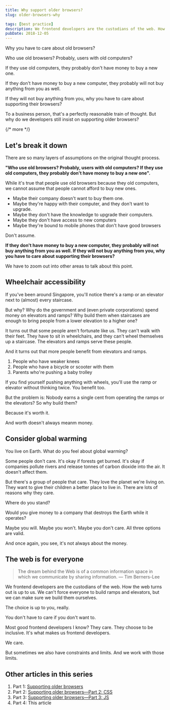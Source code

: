 ```yaml
---
title: Why support older browsers?
slug: older-browsers-why

tags: [best practice]
description: We frontend developers are the custodians of the web. How the web turns out is up to us. We can't force everyone to support accessibility and older browsers, but we can make sure we do it.
pubDate: 2018-12-05
---
```


Why you have to care about old browsers?

Who use old browsers? Probably, users with old computers?

If they use old computers, they probably don't have money to buy a new one.

If they don't have money to buy a new computer, they probably will not buy anything from you as well.

If they will not buy anything from you, why you have to care about supporting their browsers?

To a business person, that's a perfectly reasonable train of thought. But why do we developers still insist on supporting older browsers?

{/* more */}

## Let's break it down

There are so many layers of assumptions on the original thought process.

**"Who use old browsers? Probably, users with old computers? If they use old computers, they probably don't have money to buy a new one".**

While it's true that people use old browsers because they old computers, we cannot assume that people cannot afford to buy new ones.

- Maybe their company doesn't want to buy them one.
- Maybe they're happy with their computer, and they don't want to upgrade.
- Maybe they don't have the knowledge to upgrade their computers.
- Maybe they don't have access to new computers
- Maybe they're bound to mobile phones that don't have good browsers

Don't assume.

**If they don't have money to buy a new computer, they probably will not buy anything from you as well. If they will not buy anything from you, why you have to care about supporting their browsers?**

We have to zoom out into other areas to talk about this point.

## Wheelchair accessibility

If you've been around Singapore, you'll notice there's a ramp or an elevator next to (almost) every staircase.

But why? Why do the government and (even private corporations) spend money on elevators and ramps? Why build them when staircases are enough to bring people from a lower elevation to a higher one?

It turns out that some people aren't fortunate like us. They can't walk with their feet. They have to sit in wheelchairs, and they can't wheel themselves up a staircase. The elevators and ramps serve these people.

And it turns out that more people benefit from elevators and ramps.

1. People who have weaker knees
2. People who have a bicycle or scooter with them
3. Parents who're pushing a baby trolley

If you find yourself pushing anything with wheels, you'll use the ramp or elevator without thinking twice. You benefit too.

But the problem is: Nobody earns a single cent from operating the ramps or the elevators? So why build them?

Because it's worth it.

And worth doesn't always meanm money.

## Consider global warming

You live on Earth. What do you feel about global warming?

Some people don't care. It's okay if forests get burned. It's okay if companies pollute rivers and release tonnes of carbon dioxide into the air. It doesn't affect them.

But there's a group of people that care. They love the planet we're living on. They want to give their children a better place to live in. There are lots of reasons why they care.

Where do you stand?

Would you give money to a company that destroys the Earth while it operates?

Maybe you will. Maybe you won't. Maybe you don't care. All three options are valid.

And once again, you see, it's not always about the money.

## The web is for everyone

> The dream behind the Web is of a common information space in which we communicate by sharing information.
> — Tim Berners-Lee

We frontend developers are the custodians of the web. How the web turns out is up to us. We can't force everyone to build ramps and elevators, but we can make sure we build them ourselves.

The choice is up to you, really.

You don't have to care if you don't want to.

Most good frontend developers I know? They care. They choose to be inclusive. It's what makes us frontend developers.

We care.

But sometimes we also have constraints and limits. And we work with those limits.

## Other articles in this series

1. Part 1: [Supporting older browsers][1]
2. Part 2: [Supporting older browsers—Part 2: CSS][2]
3. Part 3: [Supporting older browsers—Part 3: JS][3]
4. Part 4: This article

[1]: /blog/older-browsers-css 'Supporting older browsers'
[2]: /blog/older-browsers-css 'Supporting older browsers—Part 2: CSS'
[3]: /blog/older-browsers-js 'Supporting older browsers—Part 3: JS'
